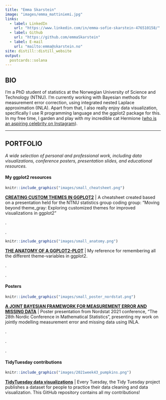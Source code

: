 ```yaml
---
title: "Emma Skarstein"
image: "images/emma_mattiniemi.jpg"
links:
  - label: LinkedIn
    url: "https://www.linkedin.com/in/emma-sofie-skarstein-476510158/"
  - label: Github
    url: "https://github.com/emmaSkarstein"
  - label: E-mail
    url: "mailto:emma@skarstein.no"
site: distill::distill_website
output:
  postcards::solana
---
```


## BIO

I'm a PhD student of statistics at the Norwegian University of Science and Technology (NTNU). I'm currently working with Bayesian methods for measurement error correction, using integrated nested Laplace approximation (INLA). Apart from that, I also really enjoy data visualization, specifically I use R programming language and the ggplot2 package for this. In my free time, I garden and play with my incredible cat Hermione ([who is an aspiring celebrity on Instagram](https://www.instagram.com/tiny.hermione.the.cat/)).
 
 
---

## PORTFOLIO

*A wide selection of personal and professional work, including data visualizations, conference posters, presentation slides, and educational resources.*

#### My ggplot2 resources

::: {.floatting}

```r
knitr::include_graphics("images/small_cheatsheet.png")
```

:::

**[CREATING CUSTOM THEMES IN GGPLOT2](https://emmaskarstein.github.io/images/cheatsheets_themes.pdf)** | A cheatsheet created based on a presentation held for the NTNU statistics group coding group: "Moving beyond theme_gray: Exploring customized themes for improved visualizations in ggplot2"

.  

.  


::: {.floatting}

```r
knitr::include_graphics("images/small_anatomy.png")
```

:::

**[THE ANATOMY OF A GGPLOT2-PLOT](https://emmaskarstein.github.io/images/anatomy_of_ggplot.pdf)** | My reference for remembering all the different theme-variables in ggplot2.

.  

.  

#### Posters

::: {.floatting}

```r
knitr::include_graphics("images/small_poster_nordstat.png")
```

:::


**[A JOINT BAYESIAN FRAMEWORK FOR MEASUREMENT ERROR AND MISSING DATA](https://emmaskarstein.github.io/images/Poster_Nordstat.pdf)** | Poster presentation from Nordstat 2021 conference, "The 28th Nordic Conference in Mathematical Statistics", presenting my work on jointly modelling measurement error and missing data using INLA. 

.

.

.

#### TidyTuesday contributions

::: {.floatting}

```r
knitr::include_graphics("images/2021week43_pumpkins.png")
```

:::

**[TidyTuesday data visualizations](https://github.com/emmaSkarstein/tidytuesday)** | Every Tuesday, the Tidy Tuesday project publishes a dataset for people to practice their data cleaning and data visualization. This GitHub repository contains all my contributions!
